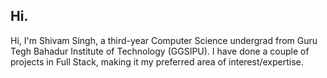 ## Hi.

Hi, I'm Shivam Singh, a third-year Computer Science undergrad from Guru Tegh Bahadur Institute of Technology (GGSIPU). I have done a couple of projects in Full Stack, making it my preferred area of interest/expertise.
